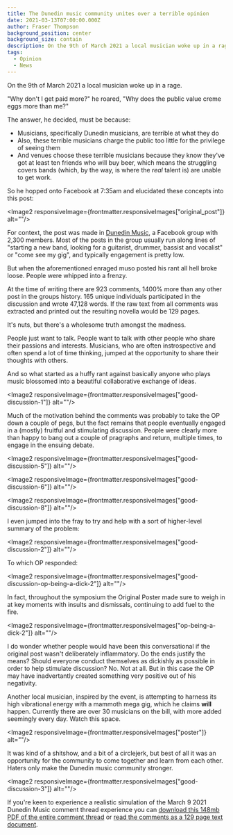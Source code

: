 ```yaml
---
title: The Dunedin music community unites over a terrible opinion
date: 2021-03-13T07:00:00.000Z
author: Fraser Thompson
background_position: center
background_size: contain
description: On the 9th of March 2021 a local musician woke up in a rage.
tags:
  - Opinion
  - News
---
```



On the 9th of March 2021 a local musician woke up in a rage.

"Why don't I get paid more?" he roared, "Why does the public value creme eggs more than me?"

The answer, he decided, must be because:

- Musicians, specifically Dunedin musicians, are terrible at what they do
- Also, these terrible musicians charge the public too little for the privilege of seeing them
- And venues choose these terrible musicians because they know they've got at least ten friends who will buy beer, which means the struggling covers bands (which, by the way, is where the _real_ talent is) are unable to get work.

So he hopped onto Facebook at 7:35am and elucidated these concepts into this post:

<Image2 responsiveImage={frontmatter.responsiveImages["original_post"]} alt=""/>

For context, the post was made in [Dunedin Music](https://www.facebook.com/groups/116402411773825), a Facebook group with 2,300 members. Most of the posts in the group usually run along lines of "starting a new band, looking for a guitarist, drummer, bassist and vocalist" or "come see my gig", and typically engagement is pretty low.

But when the aforementioned enraged muso posted his rant all hell broke loose. People were whipped into a frenzy.

At the time of writing there are 923 comments, 1400% more than any other post in the groups history. 165 unique individuals participated in the discussion and wrote 47,128 words. If the raw text from all comments was extracted and printed out the resulting novella would be 129 pages.

It's nuts, but there's a wholesome truth amongst the madness.

People just want to talk. People want to talk with other people who share their passions and interests. Musicians, who are often instrospective and often spend a lot of time thinking, jumped at the opportunity to share their thoughts with others.

And so what started as a huffy rant against basically anyone who plays music blossomed into a beautiful collaborative exchange of ideas.

<Image2 responsiveImage={frontmatter.responsiveImages["good-discussion-1"]} alt=""/>

Much of the motivation behind the comments was probably to take the OP down a couple of pegs, but the fact remains that people eventually engaged in a (mostly) fruitful and stimulating discussion. People were clearly more than happy to bang out a couple of pragraphs and return, multiple times, to engage in the ensuing debate.

<Image2 responsiveImage={frontmatter.responsiveImages["good-discussion-5"]} alt=""/>

<Image2 responsiveImage={frontmatter.responsiveImages["good-discussion-6"]} alt=""/>

<Image2 responsiveImage={frontmatter.responsiveImages["good-discussion-8"]} alt=""/>

I even jumped into the fray to try and help with a sort of higher-level summary of the problem:

<Image2 responsiveImage={frontmatter.responsiveImages["good-discussion-2"]} alt=""/>

To which OP responded:

<Image2 responsiveImage={frontmatter.responsiveImages["good-discussion-op-being-a-dick-2"]} alt=""/>

In fact, throughout the symposium the Original Poster made sure to weigh in at key moments with insults and dismissals, continuing to add fuel to the fire.

<Image2 responsiveImage={frontmatter.responsiveImages["op-being-a-dick-2"]} alt=""/>

I do wonder whether people would have been this conversational if the original post wasn't deliberately inflammatory. Do the ends justify the means? Should everyone conduct themselves as dickishly as possible in order to help stimulate discussion? No. Not at all. But in this case the OP may have inadvertantly created something very positive out of his negativity.

Another local musician, inspired by the event, is attempting to harness its high vibrational energy with a mammoth mega gig, which he claims **will** happen. Currently there are over 30 musicians on the bill, with more added seemingly every day. Watch this space.

<Image2 responsiveImage={frontmatter.responsiveImages["poster"]} alt=""/>

It was kind of a shitshow, and a bit of a circlejerk, but best of all it was an opportunity for the community to come together and learn from each other. Haters only make the Dunedin music community stronger.

<Image2 responsiveImage={frontmatter.responsiveImages["good-discussion-3"]} alt=""/>

If you're keen to experience a realistic simulation of the March 9 2021 Dunedin Music comment thread experience you can [download this 148mb PDF of the entire comment thread](./dunedinmusic-comments-simulation.pdf) or [read the comments as a 129 page text document](https://docs.google.com/document/d/1y5i5qPC60rN-y069r6IQSE9NWWxHca9AzRN0NeiuHbw/).
